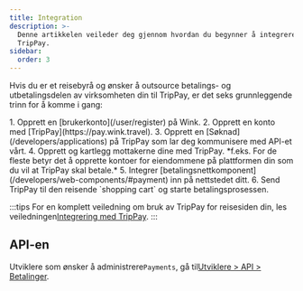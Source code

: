 ```yaml
---
title: Integration
description: >-
  Denne artikkelen veileder deg gjennom hvordan du begynner å integrere med
  TripPay.
sidebar:
  order: 3
---
```


Hvis du er et reisebyrå og ønsker å outsource betalings- og utbetalingsdelen av virksomheten din til TripPay, er det seks grunnleggende trinn for å komme i gang:

<Steps>
  1. Opprett en [brukerkonto](/user/register) på Wink.
  2. Opprett en konto med [TripPay](https://pay.wink.travel).
  3. Opprett en [Søknad](/developers/applications) på TripPay som lar deg kommunisere med API-et vårt.
  4. Opprett og kartlegg mottakerne dine med TripPay. *f.eks. For de fleste betyr det å opprette kontoer for eiendommene på plattformen din som du vil at TripPay skal betale.*
  5. Integrer [betalingsnettkomponent](/developers/web-components/#payment) inn på nettstedet ditt.
  6. Send TripPay til den reisende `shopping cart` og starte betalingsprosessen.
</Steps>


:::tips
For en komplett veiledning om bruk av TripPay for reisesiden din, les veiledningen[Integrering med TripPay](/guides/integrating-with-trip-pay).&#x20;
:::

## API-en

Utviklere som ønsker å administrere`Payments`, gå til[Utviklere > API > Betalinger](/developers/apis/#payment-api).

